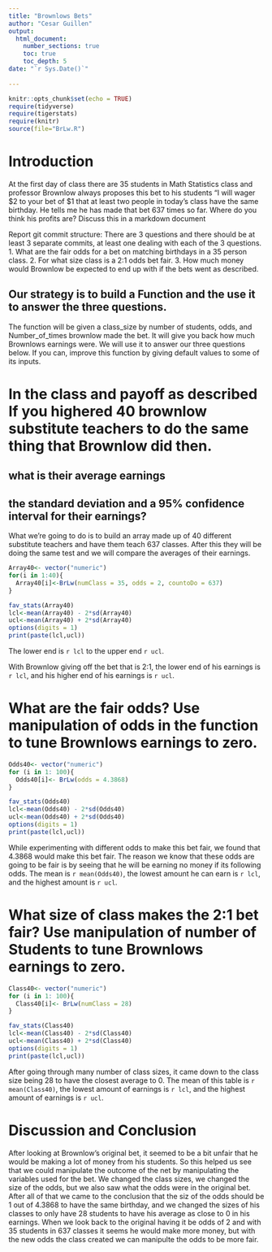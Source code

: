 ```yaml
---
title: "Brownlows Bets"
author: "Cesar Guillen"
output: 
  html_document:
    number_sections: true
    toc: true
    toc_depth: 5
date: "`r Sys.Date()`"    
    
---
```

```r
knitr::opts_chunk$set(echo = TRUE)
require(tidyverse)
require(tigerstats)
require(knitr)
source(file="BrLw.R")
```


<!-- We recommend you use git branches -- create a separate branch for each major section i.e. Introduction, Methods, Results, Inferential Results, and Discussion and Conclusions - leave the YAML block untouched until the final merge where you put in your own name !-->

# Introduction

<!--In this section you explain what you are trying to show.  Where did the data come from?  What is the research or other question you are trying to answer?!-->

 At the first day of class there are 35 students in Math Statistics class and professor Brownlow always proposes this bet to his students "I will wager $2 to your bet of $1 that at least two people in today's class have  the same birthday.  He tells me he has made that bet 637 times so far. Where do you think his profits are? Discuss this in a markdown document
 
Report git commit structure:
There are 3 questions and there should be at least 3 separate commits, at least one dealing with each of the 3 questions.
1. What are the fair odds for a bet on matching birthdays in a 35 person class.
2. For what size class is a 2:1 odds bet fair.
3. How much money would Brownlow be expected to end up with if the bets went as described.

## Our strategy is to build a Function and the use it to answer the three questions. 

The function will be given a class_size by number of students, odds, and Number_of_times brownlow made the bet.  It will give you back how much Brownlows earnings were. We will use it to answer our three questions below. If you can, improve this function by giving default values to some of its inputs. 

# In the class and payoff as described  If you highered 40 brownlow substitute teachers to do the same thing that Brownlow did then.
## what is their average earnings
## the standard deviation and a 95% confidence interval for their earnings?
  
<!--Explain and display your method of coming up with a 95% confidence interval of  professor Brownlows winnings (or losings)-->

What we're going to do is to build an array made up of 40 different substitute teachers and have them teach 637 classes. After this they will be doing the same test and we will compare the averages of their earnings.
```r
Array40<- vector("numeric")
for(i in 1:40){
  Array40[i]<-BrLw(numClass = 35, odds = 2, countoDo = 637)
}

fav_stats(Array40)
lcl<-mean(Array40) - 2*sd(Array40)
ucl<-mean(Array40) + 2*sd(Array40)
options(digits = 1)
print(paste(lcl,ucl))
```

The lower end is `r lcl` to the upper end `r ucl`. 

With Brownlow giving off the bet that is 2:1, the lower end of his earnings is `r lcl`, and his higher end of his earnings is `r ucl`. 

# What are the fair odds? Use manipulation of odds in the function to tune Brownlows earnings to zero. 


<!--Decide on your methods:  In this section explain the approach you will take to attack the issue --- how will you decide on a likely estimate of professor Brownlow's earnings or losses after 637 bets. Also explain how you construct a 95% confidence interval about your estimate of his winnings !-->

```r
Odds40<- vector("numeric")
for (i in 1: 100){
  Odds40[i]<- BrLw(odds = 4.3868)
} 

fav_stats(Odds40)
lcl<-mean(Odds40) - 2*sd(Odds40)
ucl<-mean(Odds40) + 2*sd(Odds40)
options(digits = 1)
print(paste(lcl,ucl))
```

While experimenting with different odds to make this bet fair, we found that 4.3868 would make this bet fair. The reason we know that these odds are going to be fair is by seeing that he will be earning no money if its following odds. The mean is `r mean(Odds40)`, the lowest amount he can earn is `r lcl`, and the highest amount is `r ucl`.   

# What size of class makes the 2:1 bet fair?  Use manipulation of number of Students to tune Brownlows earnings to zero.

<!--Explain and display the results of your method of coming up with the estimate of professor Brownlows betting profits!-->

```r
Class40<- vector("numeric")
for (i in 1: 100){
  Class40[i]<- BrLw(numClass = 28)
} 

fav_stats(Class40)
lcl<-mean(Class40) - 2*sd(Class40)
ucl<-mean(Class40) + 2*sd(Class40)
options(digits = 1)
print(paste(lcl,ucl))
```

After going through many number of class sizes, it came down to the class size being 28 to have the closest average to 0. The mean of this table is `r mean(Class40)`, the lowest amount of earnings is `r lcl`, and the highest amount of earnings is `r ucl`. 




# Discussion and Conclusion

<!--Discussion and conclusion here.  If professor Brownlow is consistantly making or losing money how could he change his payout so that his profits center on zero?  Also discuss what size his class should be in order to have his current scheme balance at zero profit.!-->

After looking at Brownlow's original bet, it seemed to be a bit unfair that he would be making a lot of money from his students. So this helped us see that we could manipulate the outcome of the net by manipulating the variables used for the bet. We changed the class sizes, we changed the size of the odds, but we also saw what the odds were in the original bet. After all of that we came to the conclusion that the siz of the odds should be 1 out of 4.3868 to have the same birthday, and we changed the sizes of his classes to only have 28 students to have his average as close to 0 in his earnings. When we look back to the original having it be odds of 2 and with 35 students in 637 classes it seems he would make more money, but with the new odds the class created we can manipulte the odds to be more fair.  